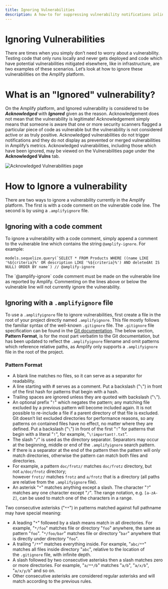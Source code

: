 ```yaml
---
title: Ignoring Vulnerabilities
description: A how-to for suppressing vulnerability notifications inline and by using an .amplifyignore file.
---
```


# Ignoring Vulnerabilities

There are times when you simply don’t need to worry about a vulnerability.
Testing code that only runs locally and never gets deployed and code which have potential vulnerabilities mitigated elsewhere, like in infrastructure, are two examples of these scenarios.
Let’s look at how to ignore these vulnerabilities on the Amplify platform.

# What is an "Ignored" vulnerability?

On the Amplify platform, and Ignored vulnerability is considered to be ***Acknowledged*** with ***Ignored*** given as the reason.
Acknowledgement does not mean that the vulnerability is legitimate!
Acknowledgement simply means that someone is aware that one or more security scanners flagged a particular piece of code as vulnerable but the vulnerability is not considered active or as truly positive.
Acknowledged vulnerabilities do not trigger notifications and they do not display as prevented or merged vulnerabilities in Amplify’s metrics.
Acknowledged vulnerabilities, including those which have been ignored, may be viewed on the Vulnerabilities page under the **Acknowledged Vulns** tab.

<img
  src="/images/amplifyignore-1.png"
  alt="Acknowledged Vulnerabilities page"
/>

# How to Ignore a vulnerability

There are two ways to ignore a vulnerability currently in the Amplify platform.
The first is with a code comment on the vulnerable code line.
The second is by using a `.amplifyignore` file.

## Ignoring with a code comment

To ignore a vulnerability with a code comment, simply append a comment to the vulnerable line which contains the string `@amplify-ignore`. For example:

```tsx
models.sequelize.query(`SELECT * FROM Products WHERE ((name LIKE '%${criteria}%' OR description LIKE '%${criteria}%') AND deletedAt IS NULL) ORDER BY name`) // @amplify-ignore
```

<Tip>
    The `@amplify-ignore` code comment must be made on the vulnerable line as reported by Amplify.
    Commenting on the lines above or below the vulnerable line will not currently ignore the vulnerability.
</Tip>

## Ignoring with a `.amplifyignore` file

To use a `.amplifyignore` file to ignore vulnerabilities, first create a file in the root of your project directly named `.amplifyignore`.
This file mostly follows the familiar syntax of the well-known `.gitignore` file.
The `.gitignore` file specification can be found in the [Git documentation](https://git-scm.com/docs/gitignore).
The below section, **Pattern Format**, is for the most part verbatim to the Git documentation, but has been updated to reflect the `.amplifyignore` filename and omit patterns which reference relative paths, as Amplify only supports a `.amplifyignore` file in the root of the project.

### Pattern Format

- A blank line matches no files, so it can serve as a separator for readability.
- A line starting with # serves as a comment. Put a backslash ("`\`") in front of the first hash for patterns that begin with a hash.
- Trailing spaces are ignored unless they are quoted with backslash ("`\`").
- An optional prefix "`!`" which negates the pattern; any matching file excluded by a previous pattern will become included again. It is not possible to re-include a file if a parent directory of that file is excluded. Git doesn’t list excluded directories for performance reasons, so any patterns on contained files have no effect, no matter where they are defined. Put a backslash ("`\`") in front of the first "`!`" for patterns that begin with a literal "`!`", for example, "`\!important!.txt`".
- The slash "`/`" is used as the directory separator. Separators may occur at the beginning, middle or end of the `.amplifyignore` search pattern.
- If there is a separator at the end of the pattern then the pattern will only match directories, otherwise the pattern can match both files and directories.
- For example, a pattern `doc/frotz/` matches `doc/frotz` directory, but not `a/doc/frotz` directory; however `frotz/` matches `frotz` and `a/frotz` that is a directory (all paths are relative from the `.amplifyignore` file).
- An asterisk "`*`" matches anything except a slash. The character "`?`" matches any one character except "`/`". The range notation, e.g. `[a-zA-Z]`, can be used to match one of the characters in a range.

Two consecutive asterisks ("`**`") in patterns matched against full pathname may have special meaning:

- A leading "`*`" followed by a slash means match in all directories. For example, "`*/foo`" matches file or directory "`foo`" anywhere, the same as pattern "`foo`". "`*/foo/bar`" matches file or directory "`bar`" anywhere that is directly under directory "`foo`".
- A trailing "`/**`" matches everything inside. For example, "`abc/**`" matches all files inside directory "`abc`", relative to the location of the `.gitignore` file, with infinite depth.
- A slash followed by two consecutive asterisks then a slash matches zero or more directories. For example, "`a/**/b`" matches "`a/b`", "`a/x/b`", "`a/x/y/b`" and so on.
- Other consecutive asterisks are considered regular asterisks and will match according to the previous rules.
